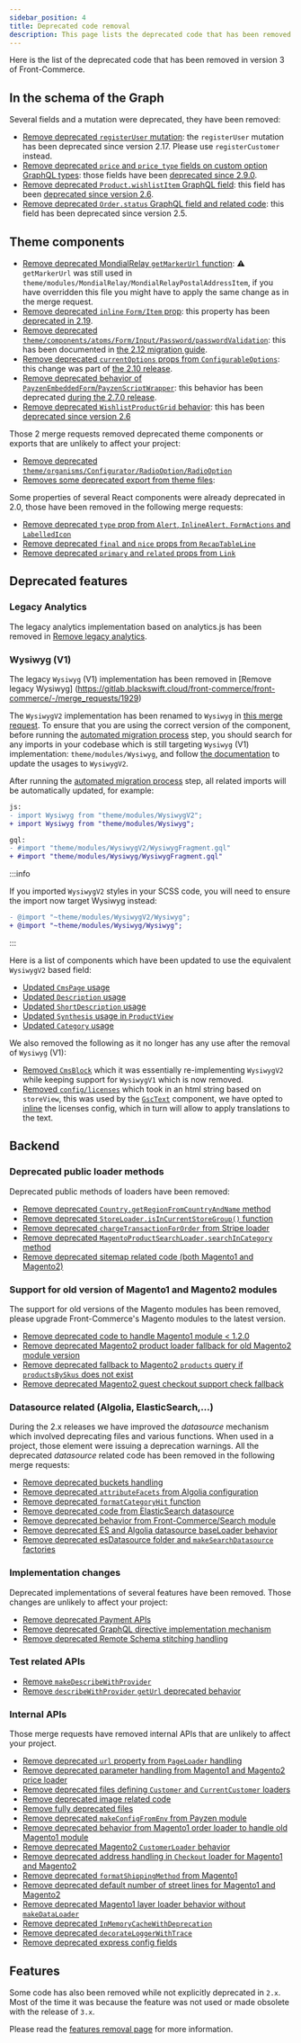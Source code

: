 ```yaml
---
sidebar_position: 4
title: Deprecated code removal
description: This page lists the deprecated code that has been removed.
---
```


Here is the list of the deprecated code that has been removed in version 3 of
Front-Commerce.

## In the schema of the Graph

Several fields and a mutation were deprecated, they have been removed:

- [Remove deprecated `registerUser` mutation](https://gitlab.blackswift.cloud/front-commerce/front-commerce/-/merge_requests/1855):
  the `registerUser` mutation has been deprecated since version 2.17. Please use
  `registerCustomer` instead.
- [Remove deprecated `price` and `price_type` fields on custom option GraphQL types](https://gitlab.blackswift.cloud/front-commerce/front-commerce/-/merge_requests/1852):
  those fields have been
  [deprecated since 2.9.0](/docs/2.x/appendices/migration-guides/archives#customs-options-price-and-price_type-field-deprecations).
- [Remove deprecated `Product.wishlistItem` GraphQL field](https://gitlab.blackswift.cloud/front-commerce/front-commerce/-/merge_requests/1854):
  this field has been
  [deprecated since version 2.6](/docs/2.x/appendices/migration-guides/archives#wishlist-provider).
- [Remove deprecated `Order.status` GraphQL field and related code](https://gitlab.blackswift.cloud/front-commerce/front-commerce/-/merge_requests/1856):
  this field has been deprecated since version 2.5.

## Theme components

- [Remove deprecated MondialRelay `getMarkerUrl` function](https://gitlab.blackswift.cloud/front-commerce/front-commerce/-/merge_requests/1937):
  ⚠️ `getMarkerUrl` was still used in
  `theme/modules/MondialRelay/MondialRelayPostalAddressItem`, if you have
  overridden this file you might have to apply the same change as in the merge
  request.
- [Remove deprecated `inline` `Form/Item` prop](https://gitlab.blackswift.cloud/front-commerce/front-commerce/-/merge_requests/1891):
  this property has been
  [deprecated in 2.19](docs/2.x/appendices/migration-guides/#formitem-inline-property-depreciation).
- [Remove deprecated `theme/components/atoms/Form/Input/Password/passwordValidation`](https://gitlab.blackswift.cloud/front-commerce/front-commerce/-/merge_requests/1863):
  this has been documented in
  [the 2.12 migration guide](/docs/2.x/appendices/migration-guides/#passwordvalidation-deprecation).
- [Remove deprecated `currentOptions` props from `ConfigurableOptions`](https://gitlab.blackswift.cloud/front-commerce/front-commerce/-/merge_requests/1889):
  this change was part of
  [the 2.10 release](/docs/2.x/appendices/migration-guides/#configurableoptions-needs-selectedoptions-and-deprecates-currentoptions).
- [Remove deprecated behavior of `PayzenEmbeddedForm`/`PayzenScriptWrapper`](https://gitlab.blackswift.cloud/front-commerce/front-commerce/-/merge_requests/1888):
  this behavior has been deprecated
  [during the 2.7.0 release](/docs/2.x/appendices/migration-guides/archives#payzenembeddedquery-query-update).
- [Remove deprecated `WishlistProductGrid` behavior](https://gitlab.blackswift.cloud/front-commerce/front-commerce/-/merge_requests/1936):
  this has been
  [deprecated since version 2.6](/docs/2.x/appendices/migration-guides/archives#wishlist-provider)

Those 2 merge requests removed deprecated theme components or exports that are
unlikely to affect your project:

- [Remove deprecated `theme/organisms/Configurator/RadioOption/RadioOption`](https://gitlab.blackswift.cloud/front-commerce/front-commerce/-/merge_requests/1924)
- [Removes some deprecated export from theme files](https://gitlab.blackswift.cloud/front-commerce/front-commerce/-/merge_requests/1882):

Some properties of several React components were already deprecated in 2.0,
those have been removed in the following merge requests:

- [Remove deprecated `type` prop from `Alert`, `InlineAlert`, `FormActions` and `LabelledIcon`](https://gitlab.blackswift.cloud/front-commerce/front-commerce/-/merge_requests/1883)
- [Remove deprecated `final` and `nice` props from `RecapTableLine`](https://gitlab.blackswift.cloud/front-commerce/front-commerce/-/merge_requests/1935)
- [Remove deprecated `primary` and `related` props from `Link`](https://gitlab.blackswift.cloud/front-commerce/front-commerce/-/merge_requests/1942)

## Deprecated features

### Legacy Analytics

The legacy analytics implementation based on analytics.js has been removed in
[Remove legacy analytics](https://gitlab.blackswift.cloud/front-commerce/front-commerce/-/merge_requests/1864).

### Wysiwyg (V1)

The legacy `Wysiwyg` (V1) implementation has been removed in [Remove legacy
Wysiwyg]
(https://gitlab.blackswift.cloud/front-commerce/front-commerce/-/merge_requests/1929)

The `WysiwygV2` implementation has been renamed to `Wysiwyg` in
[this merge request](https://gitlab.blackswift.cloud/front-commerce/front-commerce/-/merge_requests/2339).
To ensure that you are using the correct version of the component, before
running the
[automated migration process](/docs/3.x/migration/automated-migration) step, you
should search for any imports in your codebase which is still targeting
`Wysiwyg` (V1) implementation: `theme/modules/Wysiwyg`, and follow
[the documentation](/docs/2.x/advanced/theme/wysiwyg/#wysiwygv2--usage) to
update the usages to `WysiwygV2`.

After running the
[automated migration process](/docs/3.x/migration/automated-migration) step, all
related imports will be automatically updated, for example:

```diff
js:
- import Wysiwyg from "theme/modules/WysiwygV2";
+ import Wysiwyg from "theme/modules/Wysiwyg";

gql:
- #import "theme/modules/WysiwygV2/WysiwygFragment.gql"
+ #import "theme/modules/Wysiwyg/WysiwygFragment.gql"
```

:::info

If you imported `WysiwygV2` styles in your SCSS code, you will need to ensure
the import now target Wysiwyg instead:

```diff
- @import "~theme/modules/WysiwygV2/Wysiwyg";
+ @import "~theme/modules/Wysiwyg/Wysiwyg";

```

:::

Here is a list of components which have been updated to use the equivalent
`WysiwygV2` based field:

- [Updated `CmsPage` usage](https://gitlab.blackswift.cloud/front-commerce/front-commerce/-/merge_requests/1929/diffs?commit_id=023c59ef68a1e19ce231de6ebfbcdec9e12473ea)
- [Updated `Description` usage](https://gitlab.blackswift.cloud/front-commerce/front-commerce/-/merge_requests/1929/diffs?commit_id=3b600e9b227cb5fe736c87635cf53d120cd8feae)
- [Updated `ShortDescription` usage](https://gitlab.blackswift.cloud/front-commerce/front-commerce/-/merge_requests/1929/diffs?commit_id=ad77d18dcfdfa7d65bd78f1eed3ac64b67cec080)
- [Updated `Synthesis` usage in `ProductView`](https://gitlab.blackswift.cloud/front-commerce/front-commerce/-/merge_requests/1929/diffs?commit_id=5ba58f1375b8defcb5e9ae8a9997d0e7cc3ac20b)
- [Updated `Category` usage](https://gitlab.blackswift.cloud/front-commerce/front-commerce/-/merge_requests/1929/diffs?commit_id=755114b537f64d361a5a57ffd790cfe23ae0cb36)

We also removed the following as it no longer has any use after the removal of
`Wysiwyg` (V1):

- [Removed `CmsBlock`](https://gitlab.blackswift.cloud/front-commerce/front-commerce/-/merge_requests/1948)
  which it was essentially re-implementing `WysiwygV2` while keeping support for
  `WysiwygV1` which is now removed.
- [Removed `config/licenses`](https://gitlab.blackswift.cloud/front-commerce/front-commerce/-/merge_requests/1947)
  which took in an html string based on `storeView`, this was used by the
  [`GscText`](https://gitlab.blackswift.cloud/front-commerce/front-commerce/-/blob/2.23.x/src/web/theme/modules/Checkout/Payment/Gsc/GscText.js?ref_type=heads#L12)
  component, we have opted to
  [inline](https://gitlab.blackswift.cloud/front-commerce/front-commerce/-/blob/0de91a220a2ac482ef04b8b6d223c95e2ae568ce/src/web/theme/modules/Checkout/Payment/Gsc/GscText.js#L10-72)
  the licenses config, which in turn will allow to apply translations to the
  text.

## Backend

### Deprecated public loader methods

Deprecated public methods of loaders have been removed:

- [Remove deprecated `Country.getRegionFromCountryAndName` method](https://gitlab.blackswift.cloud/front-commerce/front-commerce/-/merge_requests/1899)
- [Remove deprecated `StoreLoader.isInCurrentStoreGroup()` function](https://gitlab.blackswift.cloud/front-commerce/front-commerce/-/merge_requests/1877)
- [Remove deprecated `chargeTransactionForOrder` from Stripe loader](https://gitlab.blackswift.cloud/front-commerce/front-commerce/-/merge_requests/1866)
- [Remove deprecated `MagentoProductSearchLoader.searchInCategory` method](https://gitlab.blackswift.cloud/front-commerce/front-commerce/-/merge_requests/1879)
- [Remove deprecated sitemap related code (both Magento1 and Magento2)](https://gitlab.blackswift.cloud/front-commerce/front-commerce/-/merge_requests/1872)

### Support for old version of Magento1 and Magento2 modules

The support for old versions of the Magento modules has been removed, please
upgrade Front-Commerce's Magento modules to the latest version.

- [Remove deprecated code to handle Magento1 module &lt; 1.2.0](https://gitlab.blackswift.cloud/front-commerce/front-commerce/-/merge_requests/1876)
- [Remove deprecated Magento2 product loader fallback for old Magento2 module version](https://gitlab.blackswift.cloud/front-commerce/front-commerce/-/merge_requests/1903)
- [Remove deprecated fallback to Magento2 `products` query if `productsBySkus` does not exist](https://gitlab.blackswift.cloud/front-commerce/front-commerce/-/merge_requests/1930)
- [Remove deprecated Magento2 guest checkout support check fallback](https://gitlab.blackswift.cloud/front-commerce/front-commerce/-/merge_requests/1904)

### Datasource related (Algolia, ElasticSearch,…)

During the 2.x releases we have improved the _datasource_ mechanism which
involved deprecating files and various functions. When used in a project, those
element were issuing a deprecation warnings. All the deprecated _datasource_
related code has been removed in the following merge requests:

- [Remove deprecated buckets handling](https://gitlab.blackswift.cloud/front-commerce/front-commerce/-/merge_requests/1933)
- [Remove deprecated `attributeFacets` from Algolia configuration](https://gitlab.blackswift.cloud/front-commerce/front-commerce/-/merge_requests/1890)
- [Remove deprecated `formatCategoryHit` function](https://gitlab.blackswift.cloud/front-commerce/front-commerce/-/merge_requests/1880)
- [Remove deprecated code from ElasticSearch datasource](https://gitlab.blackswift.cloud/front-commerce/front-commerce/-/merge_requests/1869)
- [Remove deprecated behavior from Front-Commerce/Search module](https://gitlab.blackswift.cloud/front-commerce/front-commerce/-/merge_requests/1865)
- [Remove deprecated ES and Algolia datasource baseLoader behavior](https://gitlab.blackswift.cloud/front-commerce/front-commerce/-/merge_requests/1860)
- [Remove deprecated esDatasource folder and `makeSearchDatasource` factories](https://gitlab.blackswift.cloud/front-commerce/front-commerce/-/merge_requests/1859)

### Implementation changes

Deprecated implementations of several features have been removed. Those changes
are unlikely to affect your project:

- [Remove deprecated Payment APIs](https://gitlab.blackswift.cloud/front-commerce/front-commerce/-/merge_requests/1893)
- [Remove deprecated GraphQL directive implementation mechanism](https://gitlab.blackswift.cloud/front-commerce/front-commerce/-/merge_requests/1928)
- [Remove deprecated Remote Schema stitching handling](https://gitlab.blackswift.cloud/front-commerce/front-commerce/-/merge_requests/1925)

### Test related APIs

- [Remove `makeDescribeWithProvider`](https://gitlab.blackswift.cloud/front-commerce/front-commerce/-/merge_requests/1862)
- [Remove `describeWithProvider` `getUrl` deprecated behavior](https://gitlab.blackswift.cloud/front-commerce/front-commerce/-/merge_requests/1861)

### Internal APIs

Those merge requests have removed internal APIs that are unlikely to affect your
project.

- [Remove deprecated `url` property from `PageLoader` handling](https://gitlab.blackswift.cloud/front-commerce/front-commerce/-/merge_requests/1932)
- [Remove deprecated parameter handling from Magento1 and Magento2 price loader](https://gitlab.blackswift.cloud/front-commerce/front-commerce/-/merge_requests/1875)
- [Remove deprecated files defining `Customer` and `CurrentCustomer` loaders](https://gitlab.blackswift.cloud/front-commerce/front-commerce/-/merge_requests/1873)
- [Remove deprecated image related code](https://gitlab.blackswift.cloud/front-commerce/front-commerce/-/merge_requests/1858)
- [Remove fully deprecated files](https://gitlab.blackswift.cloud/front-commerce/front-commerce/-/merge_requests/1870)
- [Remove deprecated `makeConfigFromEnv` from Payzen module](https://gitlab.blackswift.cloud/front-commerce/front-commerce/-/merge_requests/1868)
- [Remove deprecated behavior from Magento1 order loader to handle old Magento1 module](https://gitlab.blackswift.cloud/front-commerce/front-commerce/-/merge_requests/1897)
- [Remove deprecated Magento2 `CustomerLoader` behavior](https://gitlab.blackswift.cloud/front-commerce/front-commerce/-/merge_requests/1896)
- [Remove deprecated address handling in `Checkout` loader for Magento1 and Magento2](https://gitlab.blackswift.cloud/front-commerce/front-commerce/-/merge_requests/1895)
- [Remove deprecated `formatShippingMethod` from Magento1](https://gitlab.blackswift.cloud/front-commerce/front-commerce/-/merge_requests/1894)
- [Remove deprecated default number of street lines for Magento1 and Magento2](https://gitlab.blackswift.cloud/front-commerce/front-commerce/-/merge_requests/1878)
- [Remove deprecated Magento1 layer loader behavior without `makeDataLoader`](https://gitlab.blackswift.cloud/front-commerce/front-commerce/-/merge_requests/1881)
- [Remove deprecated `InMemoryCacheWithDeprecation`](https://gitlab.blackswift.cloud/front-commerce/front-commerce/-/merge_requests/1892)
- [Remove deprecated `decorateLoggerWithTrace`](https://gitlab.blackswift.cloud/front-commerce/front-commerce/-/merge_requests/1926)
- [Remove deprecated express config fields](https://gitlab.blackswift.cloud/front-commerce/front-commerce/-/merge_requests/1871)

## Features

Some code has also been removed while not explicitly deprecated in `2.x`. Most
of the time it was because the feature was not used or made obsolete with the
release of `3.x`.

Please read the [features removal page](/docs/3.x/migration/features-removal)
for more information.
